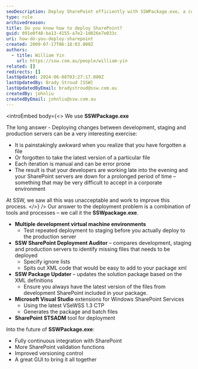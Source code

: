 ```yaml
---
seoDescription: Deploy SharePoint efficiently with SSWPackage.exe, a combination of tools and processes that automates the deployment process, ensuring accurate and repeatable deployments between development, staging, and production servers.
type: rule
archivedreason:
title: Do you know how to deploy SharePoint?
guid: 091e0f48-ba13-4155-a7e2-1d026e7e033c
uri: how-do-you-deploy-sharepoint
created: 2009-07-17T06:18:03.000Z
authors:
  - title: William Yin
    url: https://ssw.com.au/people/william-yin
related: []
redirects: []
lastUpdated: 2024-06-08T03:27:17.000Z
lastUpdatedBy: Brady Stroud [SSW]
lastUpdatedByEmail: bradystroud@ssw.com.au
createdBy: johnliu
createdByEmail: johnliu@ssw.com.au
---
```


<introEmbed
  body={<>
We use **SSWPackage.exe**

The long answer - Deploying changes between development, staging and production servers can be a very interesting exercise:

- It is painstakingly awkward when you realize that you have forgotten a file
- Or forgotten to take the latest version of a particular file
- Each iteration is manual and can be error prone
- The result is that your developers are working late into the evening and your SharePoint servers are down for a prolonged period of time – something that may be very difficult to accept in a corporate environment

At SSW, we saw all this was unacceptable and work to improve this process.
  </>}
/>
Our answer to the deployment problem is a combination of tools and processes – we call it the **SSWpackage.exe**.

- **Multiple development virtual machine environments**
  - Test repeated deployment to staging before you actually deploy to the production server
- **SSW SharePoint Deployment Auditor** – compares development, staging and production servers to identify missing files that needs to be deployed
  - Specify ignore lists
  - Spits out XML code that would be easy to add to your package xml
- **SSW Package Updater** – updates the solution package based on the XML definitions
  - Ensure you always have the latest version of the files from development SharePoint included in your package.
- **Microsoft Visual Studio** extensions for Windows SharePoint Services
  - Using the latest VSeWSS 1.3 CTP
  - Generates the package and batch files
- **SharePoint STSADM** tool for deployment

Into the future of **SSWPackage.exe**:

- Fully continuous integration with SharePoint
- More SharePoint validation functions
- Improved versioning control
- A great GUI to bring it all together

